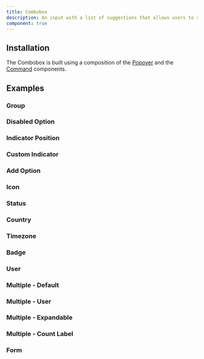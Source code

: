 ```yaml
---
title: Combobox
description: An input with a list of suggestions that allows users to select from the list or enter a custom value.
component: true
---
```


<ExamplePreview path="combobox/default" />

## Installation

The Combobox is built using a composition of the [Popover](/docs/popover) and the [Command](/docs/command) components.

## Examples

### Group

<ExamplePreview path="combobox/group" />

### Disabled Option

<ExamplePreview path="combobox/disabled-option" />

### Indicator Position

<ExamplePreview path="combobox/indicator-position" />

### Custom Indicator

<ExamplePreview path="combobox/custom-indicator" />

### Add Option

<ExamplePreview path="combobox/add-option" />

### Icon

<ExamplePreview path="combobox/icon" />

### Status

<ExamplePreview path="combobox/status" />

### Country

<ExamplePreview path="combobox/country" codeHeight={700} />

### Timezone

<ExamplePreview path="combobox/timezone" />

### Badge

<ExamplePreview path="combobox/badge" />

### User

<ExamplePreview path="combobox/user" />

### Multiple - Default

<ExamplePreview path="combobox/multiple-default" />

### Multiple - User

<ExamplePreview path="combobox/multiple-user" />

### Multiple - Expandable

<ExamplePreview path="combobox/multiple-expandable" />

### Multiple - Count Label

<ExamplePreview path="combobox/multiple-count-label" />

### Form

<ExamplePreview path="combobox/form" />
